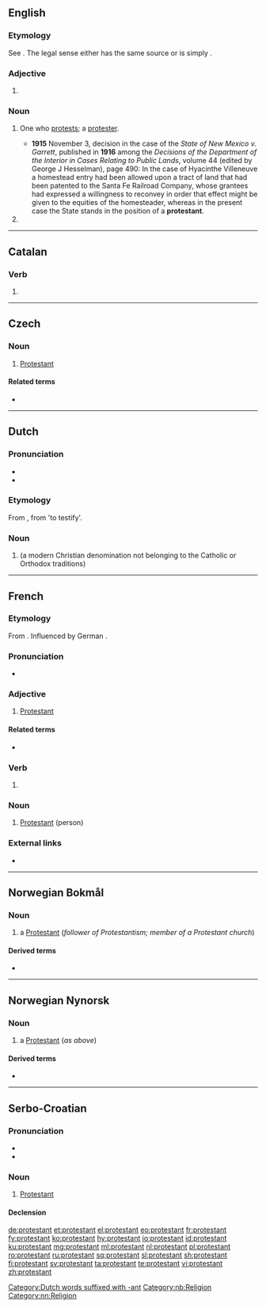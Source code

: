 {{also|Protestant}}
==English==

===Etymology===
See {{m|en|Protestant}}. The legal sense either has the same source or is simply {{suffix|protest|ant|lang=en}}.

===Adjective===
{{en-adj}}

# {{alternative case form of|Protestant|lang=en}}
#: {{ux|en|a '''protestant''' effort}}
#: {{ux|en|'''protestant''' work ethic}}

===Noun===
{{en-noun}}

# {{lb|en|chiefly|legal}} One who [[protest]]s; a [[protester]].
#* '''1915''' November 3, decision in the case of the ''State of New Mexico v. Garrett'', published in '''1916''' among the ''Decisions of the Department of the Interior in Cases Relating to Public Lands'', volume 44 (edited by George J Hesselman), page 490: In the case of Hyacinthe Villeneuve a homestead entry had been allowed upon a tract of land that had been patented to the Santa Fe Railroad Company, whose grantees had expressed a willingness to reconvey in order that effect might be given to the equities of the homesteader, whereas in the present case the State stands in the position of a '''protestant'''.
# {{alternative case form of|Protestant|lang=en}}

----

==Catalan==

===Verb===
{{head|ca|verb form}}

# {{ca-verb form of|t=pres|m=ptc|protestar}}

----

==Czech==

===Noun===
{{cs-noun|g=m}}

# [[Protestant]] {{gloss|person}}

====Related terms====
* {{l|cs|protestantství|g=n}}

----

==Dutch==
{{wikipedia|lang=nl}}

===Pronunciation===
* {{audio|Nl-protestant.ogg|Audio|lang=nl}}
* {{hyphenation|pro|tes|tant|lang=nl}}

===Etymology===
From {{der|nl|fr|protestant}}, from {{der|nl|la|prōtestārī}} 'to testify'.

===Noun===
{{nl-noun|m|-en|protestantje}}

# {{l|en|Protestant}} (a modern Christian denomination not belonging to the Catholic or Orthodox traditions)

[[Category:Dutch words suffixed with -ant]]

----

==French==

===Etymology===
From {{suffix|protester|ant|lang=fr}}. Influenced by German {{m|de|Protestant}}.

===Pronunciation===
* {{audio|Fr-protestant.ogg|Audio|lang=fr}}

===Adjective===
{{fr-adj}}

# [[Protestant]]

====Related terms====
* {{l|fr|protestantisme}}

===Verb===
{{head|fr|present participle}}

# {{present participle of|protester|lang=fr|nocat=1}}

===Noun===
{{fr-noun|m|f=protestante}}

# [[Protestant]] (person)

===External links===
* {{R:TLFi}}

----

==Norwegian Bokmål==
{{wikipedia|lang=no|protestantisme}}

===Noun===
{{head|nb|noun|g=m|definite singular|protestanten|indefinite plural|protestanter|definite plural|protestantene}}

# a [[Protestant]] (''follower of Protestantism; member of a Protestant church'')

====Derived terms====
* {{l|nb|protestantisk}}

[[Category:nb:Religion]]

----

==Norwegian Nynorsk==

===Noun===
{{head|nn|noun|g=m|definite singular|protestanten|indefinite plural|protestantar|definite plural|protestantane}}

# a [[Protestant]] (''as above'')

====Derived terms====
* {{l|nn|protestantisk}}

[[Category:nn:Religion]]

----

==Serbo-Croatian==

===Pronunciation===
* {{IPA|/protěstant/|lang=sh}}
* {{hyphenation|pro|te|stant|lang=sh}}

===Noun===
{{sh-noun|g=m|head=protèstant|r|протестант|протѐстант}}

# {{lb|sh|Christianity}} [[Protestant]]

====Declension====
{{sh-decl-noun
|protèstant|protestanti
|protestanta|protèstanātā
|protestantu|protestantima
|protestanta|protestante
|protestante|protestanti
|protestantu|protestantima
|protestantom|protestantima
}}

[[de:protestant]]
[[et:protestant]]
[[el:protestant]]
[[eo:protestant]]
[[fr:protestant]]
[[fy:protestant]]
[[ko:protestant]]
[[hy:protestant]]
[[io:protestant]]
[[id:protestant]]
[[ku:protestant]]
[[mg:protestant]]
[[ml:protestant]]
[[nl:protestant]]
[[pl:protestant]]
[[ro:protestant]]
[[ru:protestant]]
[[sq:protestant]]
[[sl:protestant]]
[[sh:protestant]]
[[fi:protestant]]
[[sv:protestant]]
[[ta:protestant]]
[[te:protestant]]
[[vi:protestant]]
[[zh:protestant]]